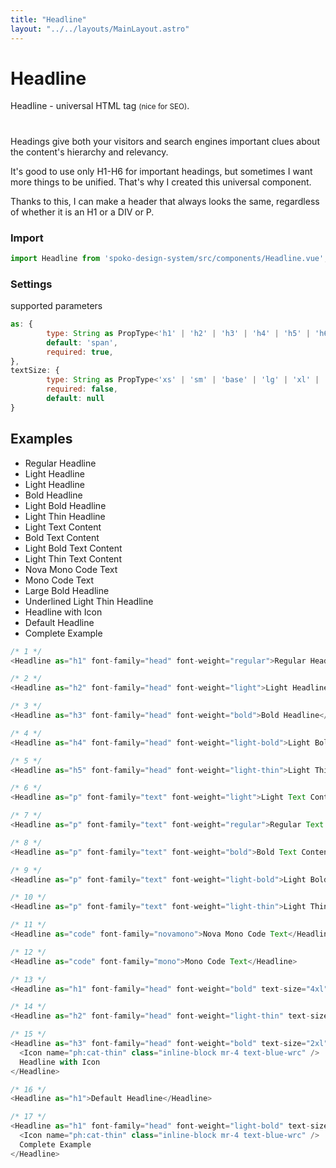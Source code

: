 ```yaml
---
title: "Headline"
layout: "../../layouts/MainLayout.astro"
---
```



# Headline

Headline - universal HTML tag <small>(nice for SEO)</small>.

#
Headings give both your visitors and search engines important clues about the content's hierarchy and relevancy.

It's good to use only H1-H6 for important headings, but sometimes I want more things to be unified. That's why I created this universal component.

Thanks to this, I can make a header that always looks the same, regardless of whether it is an H1 or a DIV or P.


### Import

```js
import Headline from 'spoko-design-system/src/components/Headline.vue';
```

### Settings
supported parameters
```js
as: {
        type: String as PropType<'h1' | 'h2' | 'h3' | 'h4' | 'h5' | 'h6' | 'p' | 'div' | 'span'>,
        default: 'span',  
        required: true,
},
textSize: {
        type: String as PropType<'xs' | 'sm' | 'base' | 'lg' | 'xl' | '2xl' | '3xl' | '4xl' | '5xl' | '6xl' | '7xl' | '8xl' | '9xl'>,
        required: false,
        default: null
}

```


## Examples

<div class="component-preview flex-wrap flex-col justify-start !items-start">
<ul class="list-decimal list-outside">
  <li class="px-4 pb-4"><Headline as="h1" font-family="head" font-weight="regular">Regular Headline</Headline></li>
  <li class="px-4 pb-4"><Headline as="h2" font-family="head" font-weight="light">Light Headline</Headline></li>
  <li class="px-4 pb-4"><Headline as="h2" font-family="head" font-weight="light">Light Headline</Headline></li>
  <li class="px-4 pb-4"><Headline as="h3" font-family="head" font-weight="bold">Bold Headline</Headline></li>
  <li class="px-4 pb-4"><Headline as="h4" font-family="head" font-weight="light-bold">Light Bold Headline</Headline></li>
  <li class="px-4 pb-4"><Headline as="h5" font-family="head" font-weight="light-thin">Light Thin Headline</Headline></li>
  <li class="px-4 pb-4"><Headline as="p" font-family="text" font-weight="light">Light Text Content</Headline></li>
  <li class="px-4 pb-4"><Headline as="p" font-family="text" font-weight="bold">Bold Text Content</Headline></li>
  <li class="px-4 pb-4"><Headline as="p" font-family="text" font-weight="light-bold">Light Bold Text Content</Headline></li>
  <li class="px-4 pb-4"><Headline as="p" font-family="text" font-weight="light-thin">Light Thin Text Content</Headline></li>
  <li class="px-4 pb-4"><Headline as="code" font-family="novamono">Nova Mono Code Text</Headline></li>
  <li class="px-4 pb-4"><Headline as="code" font-family="mono">Mono Code Text</Headline></li>
  <li class="px-4 pb-4"><Headline as="h1" font-family="head" font-weight="bold" text-size="4xl">Large Bold Headline</Headline></li>
  <li class="px-4 pb-4"><Headline as="h2" font-family="head" font-weight="light-thin" text-size="3xl" underline>Underlined Light Thin Headline</Headline></li>
  <li class="px-4 pb-4"><Headline as="h3" font-family="head" font-weight="bold" text-size="2xl">
    <Icon name="ph:cat-thin" class="inline-block mr-4" />
    Headline with Icon
  </Headline></li>
  <li class="px-4 pb-4"><Headline as="h1">Default Headline</Headline></li>
  <li class="px-4 pb-4"><Headline as="h1" font-family="head" font-weight="light-bold" text-size="4xl" underline>
    <Icon name="ph:cat-thin" class="inline-block mr-4" />
    Complete Example
  </Headline></li>
</ul>
</div>

```js
/* 1 */
<Headline as="h1" font-family="head" font-weight="regular">Regular Headline</Headline>

/* 2 */
<Headline as="h2" font-family="head" font-weight="light">Light Headline</Headline>

/* 3 */
<Headline as="h3" font-family="head" font-weight="bold">Bold Headline</Headline>

/* 4 */
<Headline as="h4" font-family="head" font-weight="light-bold">Light Bold Headline</Headline>

/* 5 */
<Headline as="h5" font-family="head" font-weight="light-thin">Light Thin Headline</Headline>

/* 6 */
<Headline as="p" font-family="text" font-weight="light">Light Text Content</Headline>

/* 7 */
<Headline as="p" font-family="text" font-weight="regular">Regular Text Content</Headline>

/* 8 */
<Headline as="p" font-family="text" font-weight="bold">Bold Text Content</Headline>

/* 9 */
<Headline as="p" font-family="text" font-weight="light-bold">Light Bold Text Content</Headline>

/* 10 */
<Headline as="p" font-family="text" font-weight="light-thin">Light Thin Text Content</Headline>

/* 11 */
<Headline as="code" font-family="novamono">Nova Mono Code Text</Headline>

/* 12 */
<Headline as="code" font-family="mono">Mono Code Text</Headline>

/* 13 */
<Headline as="h1" font-family="head" font-weight="bold" text-size="4xl">Large Bold Headline</Headline>

/* 14 */
<Headline as="h2" font-family="head" font-weight="light-thin" text-size="3xl" underline>Underlined Light Thin Headline</Headline>

/* 15 */
<Headline as="h3" font-family="head" font-weight="bold" text-size="2xl">
  <Icon name="ph:cat-thin" class="inline-block mr-4 text-blue-wrc" />
  Headline with Icon
</Headline>

/* 16 */
<Headline as="h1">Default Headline</Headline>

/* 17 */
<Headline as="h1" font-family="head" font-weight="light-bold" text-size="4xl" underline>
  <Icon name="ph:cat-thin" class="inline-block mr-4 text-blue-wrc" />
  Complete Example
</Headline>



```


#
